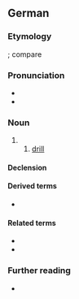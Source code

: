 ==German==
{{slim-wikipedia|lang=de}}

===Etymology===
{{suffix|de|bohren|er|gloss1=to bore, drill}}; compare {{cog|hrx|Boher}}

===Pronunciation===
* {{IPA|de|/ˈboːʁɐ/}}
* {{audio|de|De-Bohrer.ogg|Audio}}

===Noun===
{{de-noun|m||Bohrer}}

# {{agent noun of|de|bohren}}
## [[drill]] {{gloss|tool}}

====Declension====
{{de-decl-noun-m|s}}

====Derived terms====
* {{l|de|Bohrerin}}

====Related terms====
* {{l|de|bohren}}
* {{l|de|Bohrmaschine}}

===Further reading===
* {{R:Duden}}

{{C|de|Tools}}